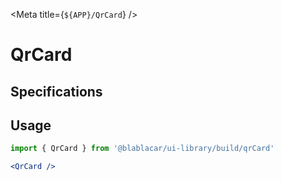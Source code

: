 

<Meta title={`${APP}/QrCard`} />

# **QrCard**

<Canvas>
  <Story name="With title and image">
    <QrCard
      imageUrl="https://upload.wikimedia.org/wikipedia/commons/thumb/d/d0/QR_code_for_mobile_English_Wikipedia.svg/1200px-QR_code_for_mobile_English_Wikipedia.svg.png"
      mainTitle="Jack James Dupont"
      itemMainTitle="1st class"
      itemMainInfo="Seat n°34"
      aria-label="Seat QR code"
    />
  </Story>
  <Story name="With long description">
    <QrCard
      imageUrl="https://upload.wikimedia.org/wikipedia/commons/thumb/d/d0/QR_code_for_mobile_English_Wikipedia.svg/1200px-QR_code_for_mobile_English_Wikipedia.svg.png"
      mainTitle="Jack James Dupont"
      itemMainTitle="1st class"
      itemMainInfo="Can you add a case with a long text: Your seat number will be assigned to you 1 hour before departure."
      aria-label="Seat QR code"
    />
  </Story>
</Canvas>


## Specifications

## Usage

```jsx
import { QrCard } from '@blablacar/ui-library/build/qrCard'

<QrCard />
```

<ArgsTable of={QrCard} />
